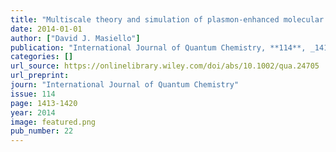 ```yaml
---
title: "Multiscale theory and simulation of plasmon-enhanced molecular optical processes"
date: 2014-01-01
author: ["David J. Masiello"]
publication: "International Journal of Quantum Chemistry, **114**, _1413-1420_ (2014)."
categories: []
url_source: https://onlinelibrary.wiley.com/doi/abs/10.1002/qua.24705
url_preprint: 
journ: "International Journal of Quantum Chemistry"
issue: 114
page: 1413-1420
year: 2014
image: featured.png
pub_number: 22
---
```

